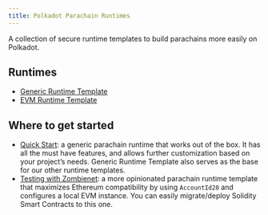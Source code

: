 ```yaml
---
title: Polkadot Parachain Runtimes
---
```


A collection of secure runtime templates to build parachains more easily on Polkadot.

## Runtimes
* [Generic Runtime Template](./runtimes/generic)
* [EVM Runtime Template](./runtimes/evm)

## Where to get started
* [Quick Start](guides/quick_start): a generic parachain runtime that works out of the box. It has all the must have features, and allows further customization based on your project’s needs. Generic Runtime Template also serves as the base for our other runtime templates.
* [Testing with Zombienet](guides/testing_with_zombienet): a more opinionated parachain runtime template that maximizes Ethereum compatibility by using `AccountId20` and configures a local EVM instance. You can easily migrate/deploy Solidity Smart Contracts to this one.
